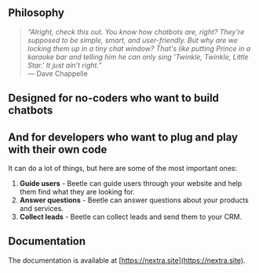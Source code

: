 ## Philosophy

> *“Alright, check this out. You know how chatbots are, right? They're supposed to be simple, smart, and user-friendly. But why are we locking them up in a tiny chat window? That's like putting Prince in a karaoke bar and telling him he can only sing 'Twinkle, Twinkle, Little Star.' It just ain't right.”*  
> — Dave Chappelle

## Designed for no-coders who want to build chatbots



## And for developers who want to plug and play with their own code

It can do a lot of things, but here are some of the most important ones:
1. **Guide users** - Beetle can guide users through your website and help them find what they are looking for.
2. **Answer questions** - Beetle can answer questions about your products and services.
3. **Collect leads** - Beetle can collect leads and send them to your CRM.

## Documentation

The documentation is available at [https://nextra.site](https://nextra.site).